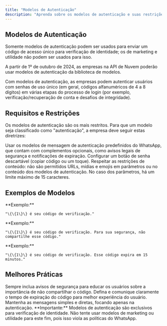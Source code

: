 ```yaml
---
title: "Modelos de Autenticação"
description: "Aprenda sobre os modelos de autenticação e suas restrições específicas"
---
```


## Modelos de Autenticação

Somente modelos de autenticação podem ser usados para enviar um código de acesso único para verificação de identidade; os de marketing e utilidade não podem ser usados para isso.

<Note>
A partir de 1º de outubro de 2024, as empresas na API de Nuvem poderão usar modelos de autenticação da biblioteca de modelos.
</Note>

Com modelos de autenticação, as empresas podem autenticar usuários com senhas de uso único (em geral, códigos alfanuméricos de 4 a 8 dígitos) em várias etapas do processo de login (por exemplo, verificação/recuperação de conta e desafios de integridade).

## Requisitos e Restrições

Os modelos de autenticação são os mais restritos. Para que um modelo seja classificado como "autenticação", a empresa deve seguir estas diretrizes:

<CardGroup>
  <Card title="Modelos Predefinidos" icon="shield-check">
    Usar os modelos de mensagem de autenticação predefinidos do WhatsApp, que contam com complementos opcionais, como avisos legais de segurança e notificações de expiração.
  </Card>
  <Card title="Botão OTP" icon="key">
    Configurar um botão de senha descartável (copiar código ou um toque).
  </Card>
  <Card title="Restrições de Conteúdo" icon="ban">
    Respeitar as restrições de conteúdo: não são permitidos URLs, mídias e emojis em parâmetros ou no conteúdo dos modelos de autenticação.
  </Card>
</CardGroup>

<Warning>
No caso dos parâmetros, há um limite máximo de 15 caracteres.
</Warning>

## Exemplos de Modelos

<AccordionGroup>
  <Accordion title="Código de Autenticação Básico">
    **Exemplo:**
    
    "\{\{1\}\} é seu código de verificação."
  </Accordion>

  <Accordion title="Código com Aviso de Segurança">
    **Exemplo:**
    
    "\{\{1\}\} é seu código de verificação. Para sua segurança, não compartilhe esse código."
  </Accordion>

  <Accordion title="Código com Tempo de Expiração">
    **Exemplo:**
    
    "\{\{1\}\} é seu código de verificação. Esse código expira em 15 minutos."
  </Accordion>
</AccordionGroup>

## Melhores Práticas

<CardGroup>
  <Card title="Segurança" icon="lock">
    Sempre inclua avisos de segurança para educar os usuários sobre a importância de não compartilhar o código.
  </Card>
  <Card title="Expiração" icon="clock">
    Defina e comunique claramente o tempo de expiração do código para melhor experiência do usuário.
  </Card>
  <Card title="Simplicidade" icon="wand-sparkles">
    Mantenha as mensagens simples e diretas, focando apenas na autenticação.
  </Card>
</CardGroup>

<Warning>
**Importante:** Modelos de autenticação são exclusivos para verificação de identidade. Não tente usar modelos de marketing ou utilidade para este fim, pois isso viola as políticas do WhatsApp.
</Warning>
